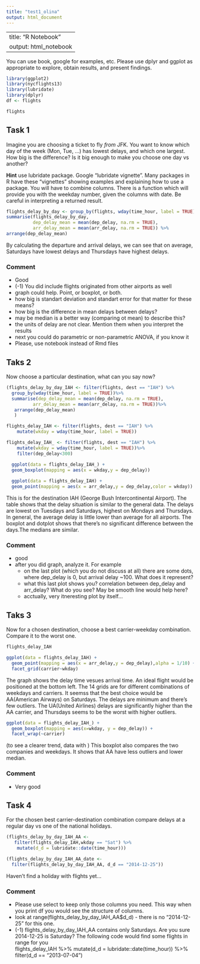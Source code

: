 ```yaml
---
title: "test1_olina"
output: html_document
---
```


---
title: "R Notebook"
output: html_notebook
---

You can use book, google for examples, etc. Please use dplyr and ggplot as appropriate to explore, obtain results, and present findings.

```r
library(ggplot2)
library(nycflights13)
library(lubridate)
library(dplyr)
df <- flights
```
```r
flights
```


## Task 1
Imagine you are choosing a ticket to fly _from_ JFK. You want to know which day of the week (Mon, Tue, ...) has lowest delays, and which one largest. How big is the difference? Is it big enough to make you choose one day vs another? 

__Hint__
use lubridate package. Google "lubridate vignette". Many packages in R have these "vignettes" showing examples and explaining how to use a package. You will have to combine columns. There is a function which will provide you with the weekday number, given the columns with date. Be careful in interpreting a returned result.

```r
flights_delay_by_day <- group_by(flights, wday(time_hour, label = TRUE))
summarise(flights_delay_by_day, 
          dep_delay_mean = mean(dep_delay, na.rm = TRUE),
          arr_delay_mean = mean(arr_delay, na.rm = TRUE)) %>%
arrange(dep_delay_mean)
```
By calculating the departure and arrival delays, we can see that on average, Saturdays have lowest delays and Thursdays have highest delays.

### Comment
* Good
* (-1) You did include flights originated from other airports as well
* graph could help. Point, or boxplot, or both.
* how big is standart deviation and standart error for that matter for these means?
* how big is the difference in mean delays between delays?
* may be median is a better way (comparing ot mean) to describe this?
* the units of delay are not clear. Mention them when you interpret the results
* next you could do parametric or non-parametric ANOVA, if you know it
* Please, use notebook instead of Rmd files

## Taks 2
Now choose a particular destination, what can you say now?
```r
(flights_delay_by_day_IAH <- filter(flights, dest == "IAH") %>%
  group_by(wday(time_hour, label = TRUE))%>%
  summarise(dep_delay_mean = mean(dep_delay, na.rm = TRUE),
          arr_delay_mean = mean(arr_delay, na.rm = TRUE))%>%
   arrange(dep_delay_mean)
   )

flights_delay_IAH <- filter(flights, dest == "IAH") %>%
    mutate(wkday = wday(time_hour, label = TRUE))

flights_delay_IAH_ <- filter(flights, dest == "IAH") %>%
    mutate(wkday = wday(time_hour, label = TRUE))%>%
    filter(dep_delay<300)

  ggplot(data = flights_delay_IAH_) +
  geom_boxplot(mapping = aes(x = wkday,y = dep_delay))
  
  ggplot(data = flights_delay_IAH) +
  geom_point(mapping = aes(x = arr_delay,y = dep_delay,color = wkday))
```
This is for the destination IAH (George Bush Intercontinental Airport). The table shows that the delay situation is similar to the general data. The delays are lowest on Tuesdays and Saturdays, highest on Mondays and Thursdays. In general, the average delay is little lower than average for all airports.
The boxplot and dotplot shows that there's no significant difference between the days.The medians are similar. 

### Comment

* good
* after you did graph, analyze it. For example 
    * on the last plot (which you do not discuss at all) there are some dots, where dep_delay is 0, but arrival delay ~100. What does it represent?
    * what this last plot shows you? correlation between dep_delay and arr_delay? What do you see? May be smooth line would help here?
    * acctually, very itneresting plot by itself...

## Taks 3
Now for a chosen destination, choose a best carrier-weekday combination. Compare it to the worst one.
```r
flights_delay_IAH

ggplot(data = flights_delay_IAH) + 
  geom_point(mapping = aes(x = arr_delay,y = dep_delay),alpha = 1/10) +
  facet_grid(carrier~wkday)
```

The graph shows the delay time vesues arrival time. An ideal flight would be positioned at the bottom left. The 14 grids are for different combinations of weekdays and carriers. It seemss that the best choice would be AA(American Airways) on Saturdays. The delays are minimum and there's few outliers. The UA(United Airlines) delays are significantly higher than the AA carrier, and Thursdays seems to be the worst with higher outliers.

```r
ggplot(data = flights_delay_IAH_) + 
  geom_boxplot(mapping = aes(x=wkday, y = dep_delay)) +
  facet_wrap(~carrier)
```
(to see a clearer trend, data with )
This boxplot also compares the two companies and weekdays. It shows that AA have less outliers and lower median.

### Comment

* Very good

## Task 4
For the chosen best carrier-destination combination compare delays at a regular day vs one of the national holidays.
```r
(flights_delay_by_day_IAH_AA <- 
   filter(flights_delay_IAH,wkday == "Sat") %>%
    mutate(d_d = lubridate::date(time_hour)))

(flights_delay_by_day_IAH_AA_date <- 
  filter(flights_delay_by_day_IAH_AA, d_d == "2014-12-25"))
```
Haven't find a holiday with flights yet...

### Comment

* Please use select to keep only those columns you need. This way when you print df you would see the structure of columns. 
* look at range(flights_delay_by_day_IAH_AA$d_d) - there is no "2014-12-25" for this one. 
* (-1) flights_delay_by_day_IAH_AA contains only Saturdays. Are you sure 2014-12-25 is Saturday? The following code would find some flights in range for you    
      flights_delay_IAH %>%
          mutate(d_d = lubridate::date(time_hour)) %>%
          filter(d_d == "2013-07-04")

